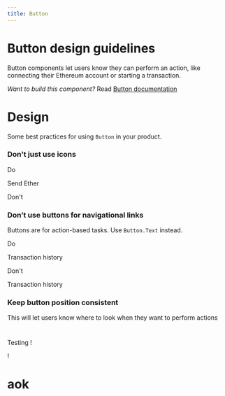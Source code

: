 ```yaml
---
title: Button
---
```


# Button design guidelines

Button components let users know they can perform an action, like connecting their Ethereum account or starting a transaction.

*Want to build this component?* Read [Button documentation](/develop/Button)

# Design

Some best practices for using `Button` in your product.

### Don't just use icons

Do

Send Ether

Don't

### Don’t use buttons for navigational links

Buttons are for action-based tasks. Use `Button.Text` instead.

Do

Transaction history

Don't

Transaction history

### Keep button position consistent

This will let users know where to look when they want to perform actions

#

Testing
!

!

# aok
